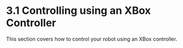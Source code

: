 
<Meta title="3. Advanced/3.1 Controlling using an XBox Controller" />

# 3.1 Controlling using an XBox Controller

This section covers how to control your robot using an XBox controller.
